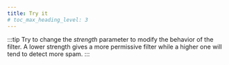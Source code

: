 ```yaml
---
title: Try it
# toc_max_heading_level: 3
---
```



<SpamFilterDemo></SpamFilterDemo>

:::tip
Try to change the _strength_ parameter to modify the behavior of the filter.
A lower strength gives a more permissive filter while a higher one will tend to detect more spam.
:::
